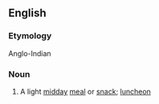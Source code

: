==English==

===Etymology===
Anglo-Indian

===Noun===
{{en-noun}}

# A light [[midday]] [[meal]] or [[snack]]; [[luncheon]]